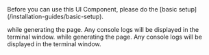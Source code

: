 

<Callout type="info" emoji="ℹ️">
  Before you can use this UI Component, please do the [basic setup](/installation-guides/basic-setup). 
</Callout>

  while generating the page. Any console logs will be displayed in the terminal window. while generating the page. Any console logs will be displayed in the terminal window.